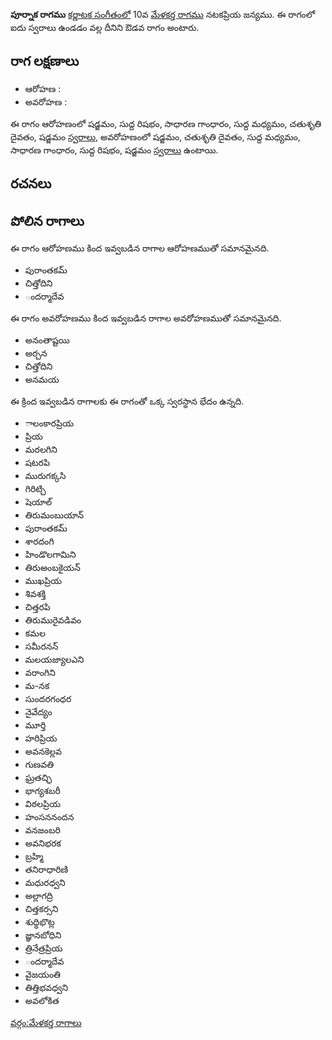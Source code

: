 {{Infobox ragam
	| name          	= పూర్నాక
	| synonym	    	= 
	| mela          	= 
	| chakra        	= 
	| janaka        	= 
	| type          	= ఔడవ
	| arohanam      	= {{svaraC|S|R1|G2|M1|D2|S'}} 
	| avarohanam    	= {{svaraC|S'|D2|M1|G2|R1|S}}
	| jeeva         	=
	| chhaya        	=
	| nyasa         	=
	| vishesha      	= 
	| equivalent  		= 
}}
{{కర్ణాటక సంగీత రాగాలు}}
'''పూర్నాక రాగము''' [[కర్ణాటక సంగీతం]]లో 10వ [[మేళకర్త రాగము]] నటకప్రియ జన్యము.  ఈ రాగంలో ఐదు స్వరాలు ఉండడం వల్ల దీనిని ఔడవ రాగం అంటారు.


==రాగ లక్షణాలు==


* ఆరోహణ : {{svaraC|S|R1|G2|M1|D2|S'}} 
* అవరోహణ : {{svaraC|S'|D2|M1|G2|R1|S}}

ఈ రాగం ఆరోహణంలో షడ్జమం, సుద్ద రిషభం, సాధారణ గాంధారం, సుద్ద మధ్యమం, చతుశృతి దైవతం, షడ్జమం [[స్వరాలు]], అవరోహణంలో షడ్జమం, చతుశృతి దైవతం, సుద్ద మధ్యమం, సాధారణ గాంధారం, సుద్ద రిషభం, షడ్జమం [[స్వరాలు]] ఉంటాయి.

==రచనలు==



==పోలిన రాగాలు==
ఈ రాగం ఆరోహణము కింద ఇవ్వబడిన రాగాల ఆరోహణముతో సమానమైనది.
* పురాంతకమ్
* చిత్తోదిని
* ందర్మాదేవ

ఈ రాగం అవరోహణము కింద ఇవ్వబడిన రాగాల అవరోహణముతో సమానమైనది.
* అనంతాష్టయి
* అర్చన
* చిత్తోదిని
* అనమయ

ఈ క్రింద ఇవ్వబడిన రాగాలకు ఈ రాగంతో ఒక్క స్వరస్థాన భేదం ఉన్నది.
* ాలంకారప్రియ
* ప్రియ
* మరలగిని
* షటరపి
* మురుగక్కసి
* గిరిట్చి
* షెయాల్
* తిరుమంబుయాన్
* పురాంతకమ్
* శారదంగి
* హిండొలగామిని
* తిరుఅంబకైయన్
* ముఖప్రియ
* శివశక్తి
* చిత్తరపి
* తిరుమురైవడివం
* కమల
* సమీరనన్
* మలయజ్యాలఎని
* వరాంగిని
* మ-నక
* సుందరగంధర
* నైవేద్యం
* మూర్తి
* హరిప్రియ
* అవనకెల్లవ
* గుణవతి
* ఘ్రతచ్ఛి
* భాగ్యశబరీ
* విఠలప్రియ
* హంసననందన
* వనజంబరి
* అవనిభరక
* బ్రహ్మి
* తనిరాధారిణి
* మధురధ్వని
* అల్లాగద్రి
* చిత్తకర్సని
* శుధ్ధిభొట్ల
* జ్ఞానబోధిని
* త్రినేత్రప్రియ
* ందర్మాదేవ
* వైజయంతి
* తిత్తిభవధ్వని
* అవలోకిత



[[వర్గం:మేళకర్త రాగాలు]]